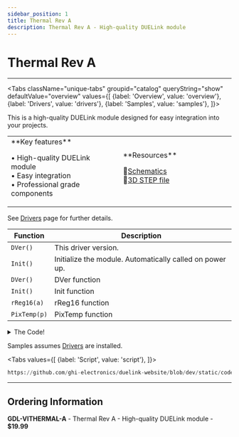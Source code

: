 ```yaml
---
sidebar_position: 1
title: Thermal Rev A
description: Thermal Rev A - High-quality DUELink module
---
```



# Thermal Rev A

<ProductImageSelector 
  partNumber="vithermal-a"
  productName="Thermal Rev A"
/>

---

<Tabs className="unique-tabs" groupid="catalog" queryString="show" defaultValue="overview"
  values={[
    {label: 'Overview', value: 'overview'},
    {label: 'Drivers', value: 'drivers'},
    {label: 'Samples', value: 'samples'},
  ]}>

<TabItem value="overview">

This is a high-quality DUELink module designed for easy integration into your projects.

<table><td width='50%'>
**Key features**

• High-quality DUELink module<br/>
• Easy integration<br/>
• Professional grade components<br/>

</td><td width='50%'>
**Resources**
 
📄[Schematics](/sch/vithermal-a.pdf)<br/>
🔩[3D STEP file](/3d/vithermal-a.step)<br/>

</td></table>

</TabItem>

<TabItem value="drivers">

See [Drivers](../../engine/drivers) page for further details.

| Function | Description |
| --- | --- |
| `DVer()` | This driver version. |
| `Init()` | Initialize the module. Automatically called on power up. |
| `DVer()` | DVer function |
| `Init()` | Init function |
| `rReg16(a)` | rReg16 function |
| `PixTemp(p)` | PixTemp function |

<details>
  <summary>The Code!</summary>

```py reference title="Thermal Rev A Driver"
https://github.com/ghi-electronics/duelink-website/blob/dev/static/code/drivers/vision/thermal.due
```

</details>

</TabItem>

<TabItem value="samples">

Samples assumes [Drivers](../../engine/drivers) are installed.

<Tabs
  values={[
    {label: 'Script', value: 'script'},
  ]}>

<TabItem value="script">

```py reference title="Script Sample"
https://github.com/ghi-electronics/duelink-website/blob/dev/static/code/samples/script/vision/thermal.txt
```
</TabItem>

</Tabs>

</TabItem>

</Tabs>

---

## Ordering Information

**GDL-VITHERMAL-A** - Thermal Rev A - High-quality DUELink module - **$19.99**
